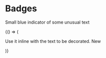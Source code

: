 
<Meta title="Core|Atoms/Badgers" decorators={[withKnobs]} component={Badge} />

# Badges

Small blue indicator of some unusual text

<Preview>
  <Story name="Badge">
    {() => (
      <p>
        Use it inline with the text to be decorated. <Badge>New</Badge>
      </p>
    )}
  </Story>
</Preview>

<Props of={Badge} />
